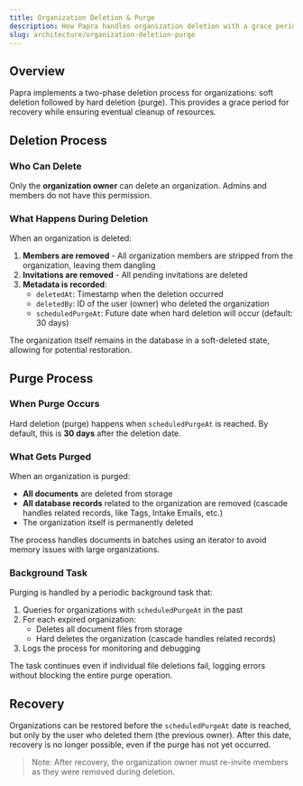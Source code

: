 ```yaml
---
title: Organization Deletion & Purge
description: How Papra handles organization deletion with a grace period and eventual purge.
slug: architecture/organization-deletion-purge
---
```


## Overview

Papra implements a two-phase deletion process for organizations: soft deletion followed by hard deletion (purge). This provides a grace period for recovery while ensuring eventual cleanup of resources.

## Deletion Process

### Who Can Delete

Only the **organization owner** can delete an organization. Admins and members do not have this permission.

### What Happens During Deletion

When an organization is deleted:

1. **Members are removed** - All organization members are stripped from the organization, leaving them dangling
2. **Invitations are removed** - All pending invitations are deleted
3. **Metadata is recorded**:
   - `deletedAt`: Timestamp when the deletion occurred
   - `deletedBy`: ID of the user (owner) who deleted the organization
   - `scheduledPurgeAt`: Future date when hard deletion will occur (default: 30 days)

The organization itself remains in the database in a soft-deleted state, allowing for potential restoration.

## Purge Process

### When Purge Occurs

Hard deletion (purge) happens when `scheduledPurgeAt` is reached. By default, this is **30 days** after the deletion date.

### What Gets Purged

When an organization is purged:

- **All documents** are deleted from storage
- **All database records** related to the organization are removed (cascade handles related records, like Tags, Intake Emails, etc.)
- The organization itself is permanently deleted

The process handles documents in batches using an iterator to avoid memory issues with large organizations.

### Background Task

Purging is handled by a periodic background task that:

1. Queries for organizations with `scheduledPurgeAt` in the past
2. For each expired organization:
   - Deletes all document files from storage
   - Hard deletes the organization (cascade handles related records)
3. Logs the process for monitoring and debugging

The task continues even if individual file deletions fail, logging errors without blocking the entire purge operation.

## Recovery

Organizations can be restored before the `scheduledPurgeAt` date is reached, but only by the user who deleted them (the previous owner). After this date, recovery is no longer possible, even if the purge has not yet occurred.

> Note: After recovery, the organization owner must re-invite members as they were removed during deletion.